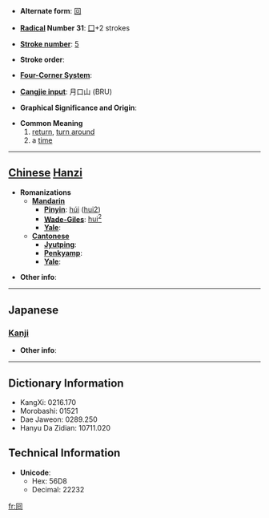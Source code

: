 * '''Alternate form''': [[回]]

* '''[[Wiktionary:Chinese radical index| Radical]] Number 31''': [[Wiktionary:Chinese radical index 囗|囗]]+2 strokes

* '''[[Wiktionary:Chinese total strokes index|Stroke number]]''': [[Wiktionary:Chinese total strokes index 5|5]]

* '''Stroke order''': 

* '''[[Wiktionary:Chinese four corner index|Four-Corner System]]''': 

* '''[[Wiktionary:Chinese Cangjie index|Cangjie input]]''': 月口山 (BRU)

* '''Graphical Significance and Origin''': 

* '''Common Meaning'''
*# [[return]], [[turn around]]
*# a [[time]]


----

== [[Chinese]] [[Hanzi]] ==

* '''Romanizations'''
** '''[[Mandarin]]'''
*** '''[[Pinyin]]''': [[húi]] ([[hui2]])
*** '''[[Wade-Giles]]''': [[hui2|hui<sup>2</sup>]]
*** '''[[Yale]]''': 
** '''[[Cantonese]]'''
*** '''[[Jyutping]]''':
*** '''[[Penkyamp]]''': 
*** '''[[Yale]]''': 

* '''Other info''': 

----

==Japanese==
===[[Kanji]]===
{{kanji|on readings=[[かい]] (kai), [[え]] (e)
|kun readings=[[まわす]] (mawasu)
}}

* '''Other info''':  

----

== Dictionary Information ==

* KangXi: 0216.170
* Morobashi: 01521
* Dae Jaweon: 0289.250
* Hanyu Da Zidian: 10711.020

== Technical Information ==

* '''Unicode''':
** Hex: 56D8
** Decimal: 22232

[[fr:囘]]